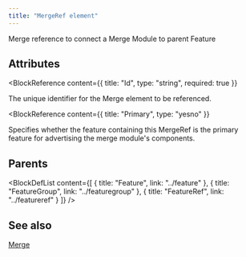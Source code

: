 ```yaml
---
title: "MergeRef element"
---
```



Merge reference to connect a Merge Module to parent Feature


## Attributes

<BlockWrapper>

  <BlockReference
    content={{
      title: "Id",
      type: "string",
      required: true
    }}
  >
  The unique identifier for the Merge element to be referenced.
  </BlockReference>

  <BlockReference
    content={{
      title: "Primary",
      type: "yesno"
    }}
  >
  Specifies whether the feature containing this MergeRef is the primary feature for advertising the merge module's components.
  </BlockReference>

</BlockWrapper>


## Parents

<BlockDefList content={[
    {
      title: "Feature",
      link: "../feature"
    },
    {
      title: "FeatureGroup",
      link: "../featuregroup"
    },
    {
      title: "FeatureRef",
      link: "../featureref"
    }
  ]}
/>

## See also
[Merge](../merge)